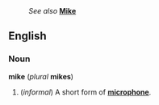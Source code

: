:''See also'' '''[[Mike]]'''

==English==
===Noun===
'''mike''' (''plural'' '''mikes''')

#(''informal'') A short form of '''[[microphone]]'''.